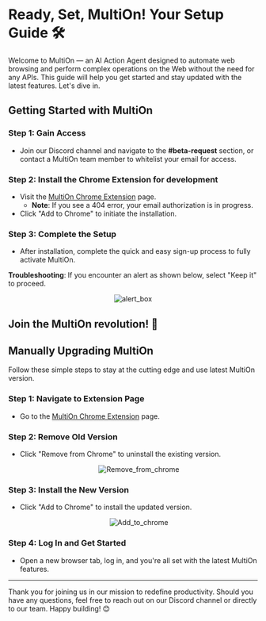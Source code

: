 # Ready, Set, MultiOn! Your Setup Guide 🛠️

Welcome to MultiOn — an AI Action Agent designed to automate web browsing and perform complex operations on the Web without the need for any APIs. This guide will help you get started and stay updated with the latest features. Let's dive in.


## Getting Started with MultiOn

### Step 1: Gain Access
- Join our Discord channel and navigate to the **#beta-request** section, or contact a MultiOn team member to whitelist your email for access.

### Step 2: Install the Chrome Extension for development
- Visit the [MultiOn Chrome Extension](https://chrome.google.com/webstore/detail/multi%C2%B7on/ddmjhdbknfidiopmbaceghhhbgbpenmm) page.
    - **Note**: If you see a 404 error, your email authorization is in progress.
- Click "Add to Chrome" to initiate the installation.

### Step 3: Complete the Setup
- After installation, complete the quick and easy sign-up process to fully activate MultiOn.

**Troubleshooting**: If you encounter an alert as shown below, select "Keep it" to proceed.
<center> <img src="./alert_box.png" alt="alert_box" style={{width: "547px",height:"200px",borderWidth:"50%"}} /> </center>

**Join the MultiOn revolution!** 🚀
---

## Manually Upgrading MultiOn

Follow these simple steps to stay at the cutting edge and use latest MultiOn version.

### Step 1: Navigate to Extension Page
- Go to the [MultiOn Chrome Extension](https://chrome.google.com/webstore/detail/multi%C2%B7on/ddmjhdbknfidiopmbaceghhhbgbpenmm) page.

### Step 2: Remove Old Version
- Click "Remove from Chrome" to uninstall the existing version.

   <center> <img src="./Remove_from_chrome.png" alt="Remove_from_chrome" style={{width: "147px",height:"36px",borderWidth:"50%"}} /> </center>

### Step 3: Install the New Version
- Click "Add to Chrome" to install the updated version.

    <center> <img src="./Add_to_chrome.png" alt="Add_to_chrome" style={{width: "147px",height:"36px",borderWidth:"50%"}} /> </center>

### Step 4: Log In and Get Started
- Open a new browser tab, log in, and you're all set with the latest MultiOn features.

---

Thank you for joining us in our mission to redefine productivity. Should you have any questions, feel free to reach out on our Discord channel or directly to our team. Happy building! 😊
